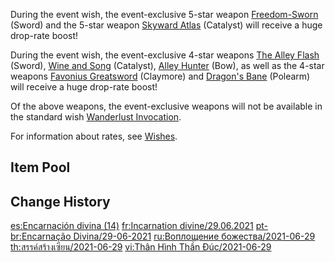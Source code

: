 {{Wish
|name              = Epitome Invocation 2021-06-29
|image             = Epitome Invocation 2021-06-29.png
|type              = Weapon Event
|duration          = event
|time_start        = 2021-06-29 18:00:00
|time_end          = 2021-07-20 14:59:59
|link              = https://genshin.hoyoverse.com/en/news/detail/13666
|preceding         = Epitome Invocation/2021-06-09
|alongside         = Leaves in the Wind/2021-06-29
|succeeding        = Epitome Invocation/2021-07-21
}}

During the event wish, the event-exclusive 5-star weapon [[Freedom-Sworn]] (Sword) and the 5-star weapon [[Skyward Atlas]] (Catalyst) will receive a huge drop-rate boost!

During the event wish, the event-exclusive 4-star weapons [[The Alley Flash]] (Sword), [[Wine and Song]] (Catalyst), [[Alley Hunter]] (Bow), as well as the 4-star weapons [[Favonius Greatsword]] (Claymore) and [[Dragon's Bane]] (Polearm) will receive a huge drop-rate boost!

Of the above weapons, the event-exclusive weapons will not be available in the standard wish [[Wanderlust Invocation]].

For information about rates, see [[Wishes]].

==Item Pool==
{{Wish Pool
|^Freedom-Sworn
|^Skyward Atlas
|^The Alley Flash
|^Wine and Song
|^Alley Hunter
|^Dragon's Bane
|^Favonius Greatsword
|Amos' Bow
|Skyward Harp
|Lost Prayer to the Sacred Winds
|Primordial Jade Winged-Spear
|Skyward Spine
|Wolf's Gravestone
|Skyward Blade
|Skyward Pride
|Aquila Favonia
|Xinyan
|Sucrose
|Diona
|Chongyun
|Rosaria
|Noelle
|Bennett
|Fischl
|Ningguang
|Xingqiu
|Beidou
|Xiangling
|Razor
|Barbara
|Yanfei
|Rust
|Sacrificial Bow
|The Stringless
|Favonius Warbow
|Eye of Perception
|Sacrificial Fragments
|The Widsith
|Favonius Codex
|Favonius Lance
|Rainslasher
|Sacrificial Greatsword
|The Bell
|Lion's Roar
|Sacrificial Sword
|The Flute
|Favonius Sword
|Slingshot
|Sharpshooter's Oath
|Raven Bow
|Emerald Orb
|Thrilling Tales of Dragon Slayers
|Magic Guide
|Black Tassel
|Debate Club
|Bloodtainted Greatsword
|Ferrous Shadow
|Skyrider Sword
|Harbinger of Dawn
|Cool Steel
}}

==Change History==
{{Change History|1.6}}

[[es:Encarnación divina (14)]]
[[fr:Incarnation divine/29.06.2021]]
[[pt-br:Encarnação Divina/29-06-2021]]
[[ru:Воплощение божества/2021-06-29]]
[[th:สรรค์สร้างเซียน/2021-06-29]]
[[vi:Thân Hình Thần Đúc/2021-06-29]]